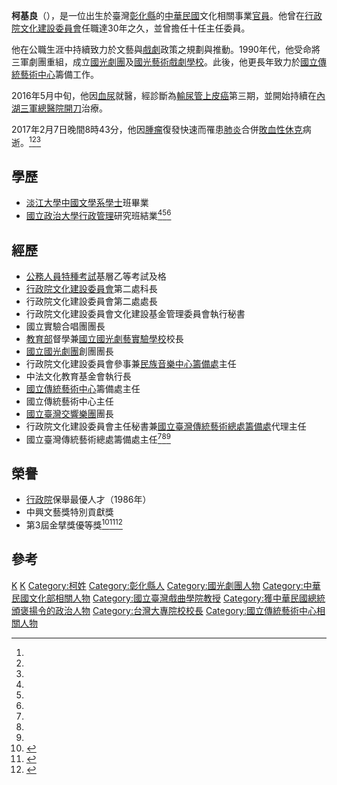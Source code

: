 '''柯基良'''（{{bd|1946年|5月1日|2017年|2月7日|K}}），是一位出生於臺灣[[彰化縣|彰化縣]]的[[中華民國|中華民國]]文化相關事業[[官員|官員]]。他曾在[[行政院文化建設委員會|行政院文化建設委員會]]任職達30年之久，並曾擔任十任主任委員。

他在公職生涯中持續致力於文藝與[[戲劇|戲劇]]政策之規劃與推動。1990年代，他受命將三軍劇團重組，成立[[國光劇團|國光劇團]]及[[國立臺灣戲曲學院|國光藝術戲劇學校]]。此後，他更長年致力於[[國立傳統藝術中心|國立傳統藝術中心]]籌備工作。

2016年5月中旬，他因[[血尿|血尿]]就醫，經診斷為[[輸尿管|輸尿管]][[上皮組織|上皮]][[癌|癌]]第三期，並開始持續在[[三軍總醫院|內湖三軍總醫院]][[開刀|開刀]]治療。

2017年2月7日晚間8時43分，他因[[腫瘤|腫瘤]]復發快速而罹患[[肺炎|肺炎]]合併[[敗血性休克|敗血性休克]]病逝。<ref name=":0" /><ref name=":1" /><ref name=":2" />

== 學歷 ==
* [[淡江大學|淡江大學]][[中國文學系|中國文學系]][[學士|學士]]班畢業
* [[國立政治大學|國立政治大學]][[行政管理|行政管理]]研究班結業<ref name=":0" /><ref name=":1" /><ref name=":2" />

== 經歷 ==
* [[公務人員特種考試|公務人員特種考試]]基層乙等考試及格
* [[行政院文化建設委員會|行政院文化建設委員會]]第二處科長
* 行政院文化建設委員會第二處處長
* 行政院文化建設委員會文化建設基金管理委員會執行秘書
* 國立實驗合唱團團長
* [[中華民國教育部|教育部]]督學兼[[國光劇藝實驗學校|國立國光劇藝實驗學校]]校長
* [[國立國光劇團|國立國光劇團]]創團團長
* 行政院文化建設委員會參事兼[[民族音樂中心籌備處|民族音樂中心籌備處]]主任
* 中法文化教育基金會執行長
* [[國立傳統藝術中心|國立傳統藝術中心]]籌備處主任
* 國立傳統藝術中心主任
* [[國立臺灣交響樂團|國立臺灣交響樂團]]團長
* 行政院文化建設委員會主任秘書兼[[國立臺灣傳統藝術總處籌備處|國立臺灣傳統藝術總處籌備處]]代理主任
* 國立臺灣傳統藝術總處籌備處主任<ref name=":0" /><ref name=":1" /><ref name=":2" />

== 榮譽 ==
* [[行政院|行政院]]保舉最優人才（1986年）
* 中興文藝獎特別貢獻獎
* 第3屆金擘獎優等獎<ref name=":0">{{Cite web|url=http://magazine.ncfta.gov.tw/onlinestorylist_121.html|title=前國立傳統藝術中心主任柯基良辭世  各界感念|accessdate=2017-04-23|author=趙靜瑜|date=2017-03|work=傳藝Online|publisher=|language=|deadurl=yes|archiveurl=https://web.archive.org/web/20170423153405/http://magazine.ncfta.gov.tw/onlinestorylist_121.html|archivedate=2017-04-23}}</ref><ref name=":1">{{Cite web|url=http://www.ncfta.gov.tw/information_45_59766.html|title=臺灣傳統藝術界的大家長柯基良主任昨晚逝世 文化部長鄭麗君深表哀慟|accessdate=2017-04-23|author=|date=|work=www.ncfta.gov.tw|publisher=[[國立傳統藝術中心|國立傳統藝術中心]]|language=|deadurl=yes|archiveurl=https://web.archive.org/web/20170423153619/http://www.ncfta.gov.tw/information_45_59766.html|archivedate=2017-04-23}}</ref><ref name=":2">{{Cite web|url=http://www.moc.gov.tw/information_250_59748.html|title=臺灣傳統藝術界的大家長柯基良主任昨晚逝世 文化部長鄭麗君深表哀慟！|accessdate=2017-04-23|author=[[中華民國文化部|中華民國文化部]]|date=2017-02-08|last=|work=www.moc.gov.tw|publisher=|language=en|deadurl=yes|archiveurl=https://web.archive.org/web/20170423153644/http://www.moc.gov.tw/information_250_59748.html|archivedate=2017-04-23}}</ref>

== 參考 ==
{{Reflist|colwidth=|2}}
[[Category:淡江大學校友|K]]
[[Category:國立政治大學校友|K]]
[[Category:柯姓|Category:柯姓]]
[[Category:彰化縣人|Category:彰化縣人]]
[[Category:國光劇團人物|Category:國光劇團人物]]
[[Category:中華民國文化部相關人物|Category:中華民國文化部相關人物]]
[[Category:國立臺灣戲曲學院教授|Category:國立臺灣戲曲學院教授]]
[[Category:獲中華民國總統頒褒揚令的政治人物|Category:獲中華民國總統頒褒揚令的政治人物]]
[[Category:台灣大專院校校長|Category:台灣大專院校校長]]
[[Category:國立傳統藝術中心相關人物|Category:國立傳統藝術中心相關人物]]